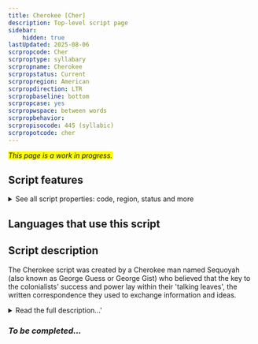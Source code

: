 ```yaml
---
title: Cherokee [Cher]
description: Top-level script page
sidebar:
    hidden: true
lastUpdated: 2025-08-06
scrpropcode: Cher
scrproptype: syllabary
scrpropname: Cherokee
scrpropstatus: Current
scrpropregion: American
scrpropdirection: LTR
scrpropbaseline: bottom
scrpropcase: yes
scrpropwspace: between words
scrpropbehavior: 
scrpropisocode: 445 (syllabic)
scrpropotcode: cher
---
```


<span style='background-color:yellow'>_This page is a work in progress._</span>


## Script features

<details>
<summary> See all script properties: code, region, status and more</summary>
<ScriptInfo />
</details>

## Languages that use this script

<WsList script='Cher' wsMax='5' />

## Script description

The Cherokee script was created by a Cherokee man named Sequoyah (also known as George Guess or George Gist) who believed that the key to the colonialists' success and power lay within their 'talking leaves', the written correspondence they used to exchange information and ideas.

<details><summary>Read the full description...'</summary>_Not yet available._</details>

### _To be completed..._


